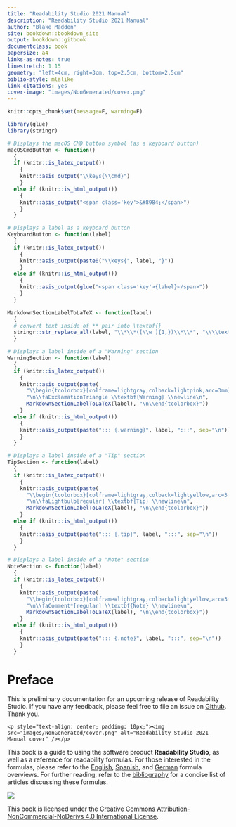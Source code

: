 --- 
title: "Readability Studio 2021 Manual"
description: "Readability Studio 2021 Manual"
author: "Blake Madden"
site: bookdown::bookdown_site
output: bookdown::gitbook
documentclass: book
papersize: a4
links-as-notes: true
linestretch: 1.15
geometry: "left=4cm, right=3cm, top=2.5cm, bottom=2.5cm"
biblio-style: mlalike
link-citations: yes
cover-image: "images/NonGenerated/cover.png"
---

```{r, include=FALSE}
knitr::opts_chunk$set(message=F, warning=F)

library(glue)
library(stringr)

# Displays the macOS CMD button symbol (as a keyboard button)
macOSCmdButton <- function()
  {
  if (knitr::is_latex_output())
    {
    knitr::asis_output("\\keys{\\cmd}")
    }
  else if (knitr::is_html_output())
    {
    knitr::asis_output("<span class='key'>&#8984;</span>")
    }
  }

# Displays a label as a keyboard button
KeyboardButton <- function(label)
  {
  if (knitr::is_latex_output())
    {
    knitr::asis_output(paste0("\\keys{", label, "}"))
    }
  else if (knitr::is_html_output())
    {
    knitr::asis_output(glue("<span class='key'>{label}</span>"))
    }
  }

MarkdownSectionLabelToLaTeX <- function(label)
  {
  # convert text inside of ** pair into \textbf{}
  stringr::str_replace_all(label, "\\*\\*([\\w ]{1,})\\*\\*", "\\\\textbf{\\1}")
  }

# Displays a label inside of a "Warning" section
WarningSection <- function(label)
  {
  if (knitr::is_latex_output())
    {
    knitr::asis_output(paste(
      "\\begin{tcolorbox}[colframe=lightgray,colback=lightpink,arc=3mm]",
      "\n\\faExclamationTriangle \\textbf{Warning} \\newline\n",
      MarkdownSectionLabelToLaTeX(label), "\n\\end{tcolorbox}"))
    }
  else if (knitr::is_html_output())
    {
    knitr::asis_output(paste("::: {.warning}", label, ":::", sep="\n"))
    }
  }

# Displays a label inside of a "Tip" section
TipSection <- function(label)
  {
  if (knitr::is_latex_output())
    {
    knitr::asis_output(paste(
      "\\begin{tcolorbox}[colframe=lightgray,colback=lightyellow,arc=3mm]",
      "\n\\faLightbulb[regular] \\textbf{Tip} \\newline\n",
      MarkdownSectionLabelToLaTeX(label), "\n\\end{tcolorbox}"))
    }
  else if (knitr::is_html_output())
    {
    knitr::asis_output(paste("::: {.tip}", label, ":::", sep="\n"))
    }
  }

# Displays a label inside of a "Note" section
NoteSection <- function(label)
  {
  if (knitr::is_latex_output())
    {
    knitr::asis_output(paste(
      "\\begin{tcolorbox}[colframe=lightgray,colback=lightyellow,arc=3mm]",
      "\n\\faComment*[regular] \\textbf{Note} \\newline\n",
      MarkdownSectionLabelToLaTeX(label), "\n\\end{tcolorbox}"))
    }
  else if (knitr::is_html_output())
    {
    knitr::asis_output(paste("::: {.note}", label, ":::", sep="\n"))
    }
  }
```

# Preface {#cover .unnumbered}

::: {.note}

This is preliminary documentation for an upcoming release of Readability Studio. If you have any feedback, please feel free to file an issue on [Github](https://github.com/Blake-Madden/ReadabilityStudioDocs). Thank you.
:::

```{asis, echo=!knitr::is_latex_output()}
<p style="text-align: center; padding: 10px;"><img src="images/NonGenerated/cover.png" alt="Readability Studio 2021 Manual cover" /></p>
```

This book is a guide to using the software product **Readability Studio**, as well as a reference for readability formulas. For those interested in the formulas, please refer to the [English](#english-readability-tests), [Spanish](#spanish-readability-tests), and [German](#german-readability-tests) formula overviews. For further reading, refer to the [bibliography](#bibliography) for a concise list of articles discussing these formulas.

![](images/NonGenerated/CC_BY-NC-ND.png)

This book is licensed under the [Creative Commons Attribution-NonCommercial-NoDerivs 4.0 International License](https://creativecommons.org/licenses/by-nc-nd/4.0/).

